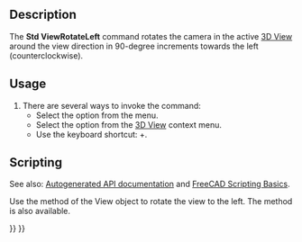 <languages/>
<translate>

<!--T:7-->
{{Docnav
|[[Std_ViewLeft|ViewLeft]]
|[[Std_ViewRotateRight|ViewRotateRight]]
|[[Std_View_Menu|Std View Menu]]
|IconL=Std_ViewLeft.svg
|IconR=Std_ViewRotateRight.svg
|IconC=Freecad.svg
}}

<!--T:1-->
{{GuiCommand
|Name=Std ViewRotateLeft
|MenuLocation=View → Standard views → Rotate Left
|Workbenches=All
|Shortcut={{KEY|Shift}}+{{KEY|Left}}
|SeeAlso=[[Std_ViewRotateRight|Std ViewRotateRight]]
}}

==Description== <!--T:2-->

<!--T:3-->
The '''Std ViewRotateLeft''' command rotates the camera in the active [[3D_View|3D View]] around the view direction in 90-degree increments towards the left (counterclockwise).

==Usage== <!--T:6-->

<!--T:4-->
# There are several ways to invoke the command:
#* Select the {{MenuCommand|View → Standard views → [[Image:Std_ViewRotateLeft.svg|16px]] Rotate Left}} option from the menu.
#* Select the {{MenuCommand|Standard views → [[Image:Std_ViewRotateLeft.svg|16px]] Rotate Left}} option from the [[3D_View|3D View]] context menu.
#* Use the keyboard shortcut: {{KEY|Shift}}+{{KEY|Left}}.

==Scripting== <!--T:8-->

<!--T:9-->
See also: [https://freecad.github.io/SourceDoc/ Autogenerated API documentation] and [[FreeCAD_Scripting_Basics|FreeCAD Scripting Basics]].

<!--T:10-->
Use the {{incode|viewRotateLeft}} method of the View object to rotate the view to the left. The {{incode|viewRotateRight}} method is also available.

</translate>
{{Code|code=
import FreeCADGui

view = FreeCADGui.ActiveDocument.ActiveView
view.viewRotateLeft()
}}
<translate>


<!--T:11-->
{{Docnav
|[[Std_ViewLeft|ViewLeft]]
|[[Std_ViewRotateRight|ViewRotateRight]]
|[[Std_View_Menu|Std View Menu]]
|IconL=Std_ViewLeft.svg
|IconR=Std_ViewRotateRight.svg
|IconC=Freecad.svg
}}

</translate>
{{Std_Base_navi{{#translation:}}}}
{{Userdocnavi{{#translation:}}}}